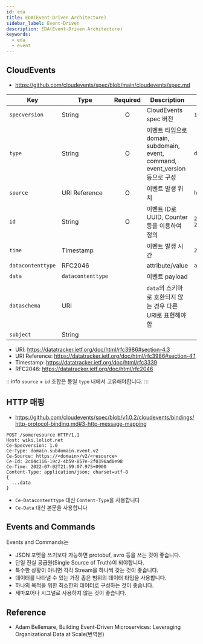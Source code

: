 ```yaml
---
id: eda
title: EDA(Event-Driven Architecture)
sidebar_label: Event-Driven
description: EDA(Event-Driven Architecture)
keywords:
  - eda
  - event
---
```


## CloudEvents

- https://github.com/cloudevents/spec/blob/main/cloudevents/spec.md

| Key               | Type              | Required | Description                                                                  | Example                                |
| ----------------- | ----------------- | :------: | ---------------------------------------------------------------------------- | -------------------------------------- |
| `specversion`     | String            |    O     | CloudEvents spec 버전                                                        | `1.0`                                  |
| `type`            | String            |    O     | 이벤트 타입으로 domain, subdomain, event, command, event_version 등으로 구성 | `domain.subdomain.event.v2`            |
| `source`          | URI Reference     |    O     | 이벤트 발생 위치                                                             | `https://<domain>/v2/<resource>`       |
| `id`              | String            |    O     | 이벤트 ID로 UUID, Counter 등을 이용하여 정의                                 | `2c04c116-19c2-4b59-857e-2f0396ad0e98` |
| `time`            | Timestamp         |          | 이벤트 발생 시간                                                             | `2022-07-02T21:59:07.975+0900`         |
| `datacontenttype` | RFC2046           |          | attribute/value                                                              | `application/protobuf`                 |
| `data`            | `datacontenttype` |          | 이벤트 payload                                                               |                                        |
| `dataschema`      | URI               |          | `data`의 스키마로 호환되지 않는 경우 다른 URI로 표현해야 함                  |                                        |
| `subject`         | String            |          |                                                                              |                                        |

- URI: https://datatracker.ietf.org/doc/html/rfc3986#section-4.3
- URI Reference: https://datatracker.ietf.org/doc/html/rfc3986#section-4.1
- Timestamp: https://datatracker.ietf.org/doc/html/rfc3339
- RFC2046: https://datatracker.ietf.org/doc/html/rfc2046

:::info
`source` + `id` 조합은 동일 `type` 내에서 고유해야합니다.
:::

## HTTP 매핑

- https://github.com/cloudevents/spec/blob/v1.0.2/cloudevents/bindings/http-protocol-binding.md#3-http-message-mapping

```http
POST /someresource HTTP/1.1
Host: wiki.loliot.net
Ce-Specversion: 1.0
Ce-Type: domain.subdomain.event.v2
Ce-Source: https://<domain>/v2/<resource>
Ce-Id: 2c04c116-19c2-4b59-857e-2f0396ad0e98
Ce-Time: 2022-07-02T21:59:07.975+0900
Content-Type: application/json; charset=utf-8
{
  ...data
}
```

- `Ce-Datacontenttype` 대신 `Content-Type`을 사용합니다
- `Ce-Data` 대신 본문을 사용합니다

## Events and Commands

Events and Commands는

- JSON 포멧을 쓰기보다 가능하면 protobuf, avro 등을 쓰는 것이 좋습니다.
- 단일 진실 공급원(Single Source of Truth)이 되야합니다.
- 특수한 상황이 아니면 각각 Stream을 하나씩 갖는 것이 좋습니다.
- 데이터를 나타낼 수 있는 가장 좁은 범위의 데이터 타입을 사용합니다.
- 하나의 목적을 위한 최소한의 데이터로 구성하는 것이 좋습니다.
- 세마포어나 시그널로 사용하지 않는 것이 좋습니다.

## Reference

- Adam Bellemare, Building Event-Driven Microservices: Leveraging Organizational Data at Scale(번역본)
